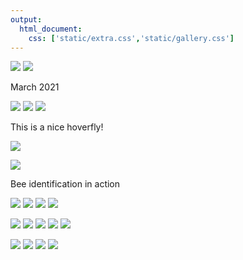 ```yaml
---
output:
  html_document:
    css: ['static/extra.css','static/gallery.css']
---
```


<div class="photorow">
<div class="photocolumn">
  <img src="gallery/a.jpg">
  <img src="gallery/b.jpg">
  <p>March 2021</p>
  <img src="gallery/c.jpg">
  <img src="gallery/n.jpg">
  <img src="gallery/Hoverfly.gif">
  <p> This is a nice hoverfly!</p>
  <img src="gallery/t.jpg">
</div>
<div class="photocolumn">
  <img src="gallery/NNdemo.gif">
  <p>Bee identification in action</p>
  <img src="gallery/e.jpg">
  <img src="gallery/f.jpg">
  <img src="gallery/g.jpg">
  <img src="gallery/p.jpg">
</div>
<div class="photocolumn">
  <img src="gallery/h.jpg">
  <img src="gallery/i.jpg">
  <img src="gallery/j.jpg">
  <img src="gallery/o.jpg">
  <img src="gallery/r.jpg">
</div>
<div class="photocolumn">
  <img src="gallery/k.jpg">
  <img src="gallery/l.jpg">
  <img src="gallery/m.jpg">
  <img src="gallery/q.jpg">
</div>
</div>